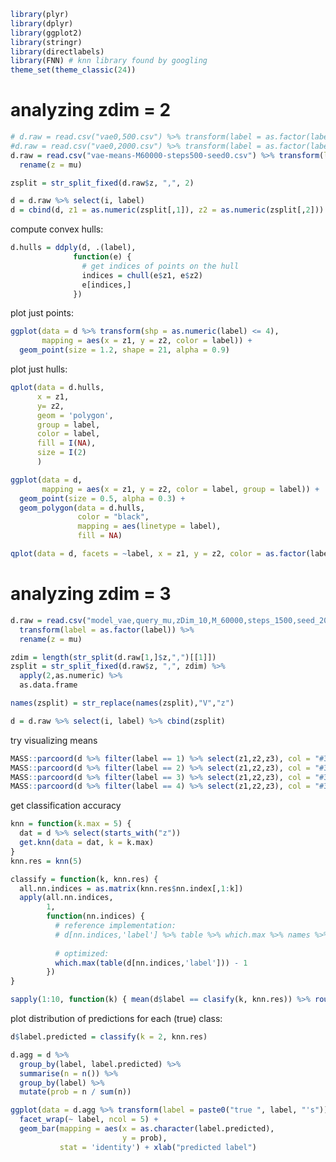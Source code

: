 
```r
library(plyr)
library(dplyr)
library(ggplot2)
library(stringr)
library(directlabels)
library(FNN) # knn library found by googling
theme_set(theme_classic(24))
```

# analyzing zdim = 2

```r
# d.raw = read.csv("vae0,500.csv") %>% transform(label = as.factor(label))
#d.raw = read.csv("vae0,2000.csv") %>% transform(label = as.factor(label))
d.raw = read.csv("vae-means-M60000-steps500-seed0.csv") %>% transform(label = as.factor(label)) %>%
  rename(z = mu)
```

```r
zsplit = str_split_fixed(d.raw$z, ",", 2)

d = d.raw %>% select(i, label)
d = cbind(d, z1 = as.numeric(zsplit[,1]), z2 = as.numeric(zsplit[,2]))
```

compute convex hulls:
```r
d.hulls = ddply(d, .(label),
              function(e) {
                # get indices of points on the hull
                indices = chull(e$z1, e$z2)
                e[indices,]
              })
```

plot just points:

```r
ggplot(data = d %>% transform(shp = as.numeric(label) <= 4),
       mapping = aes(x = z1, y = z2, color = label)) +
  geom_point(size = 1.2, shape = 21, alpha = 0.9)
```

plot just hulls:

```r
qplot(data = d.hulls,
      x = z1,
      y= z2,
      geom = 'polygon',
      group = label,
      color = label,
      fill = I(NA),
      size = I(2)
      )
```

```r
ggplot(data = d,
       mapping = aes(x = z1, y = z2, color = label, group = label)) + 
  geom_point(size = 0.5, alpha = 0.3) +
  geom_polygon(data = d.hulls,
               color = "black",
               mapping = aes(linetype = label),
               fill = NA)
```


```r
qplot(data = d, facets = ~label, x = z1, y = z2, color = as.factor(label))
```


# analyzing zdim = 3


```r
d.raw = read.csv("model_vae,query_mu,zDim_10,M_60000,steps_1500,seed_20.csv", stringsAsFactors = FALSE) %>%
  transform(label = as.factor(label)) %>%
  rename(z = mu)
```

```r
zdim = length(str_split(d.raw[1,]$z,",")[[1]])
zsplit = str_split_fixed(d.raw$z, ",", zdim) %>%
  apply(2,as.numeric) %>%
  as.data.frame

names(zsplit) = str_replace(names(zsplit),"V","z")

d = d.raw %>% select(i, label) %>% cbind(zsplit)
```

try visualizing means
```r
MASS::parcoord(d %>% filter(label == 1) %>% select(z1,z2,z3), col = "#377EB811")
MASS::parcoord(d %>% filter(label == 2) %>% select(z1,z2,z3), col = "#377EB811")
MASS::parcoord(d %>% filter(label == 3) %>% select(z1,z2,z3), col = "#377EB811")
MASS::parcoord(d %>% filter(label == 4) %>% select(z1,z2,z3), col = "#377EB811")
```


get classification accuracy
```r
knn = function(k.max = 5) {
  dat = d %>% select(starts_with("z"))
  get.knn(data = dat, k = k.max)
}
knn.res = knn(5)
```

```r
classify = function(k, knn.res) {
  all.nn.indices = as.matrix(knn.res$nn.index[,1:k])
  apply(all.nn.indices,
        1,
        function(nn.indices) {
          # reference implementation:
          # d[nn.indices,'label'] %>% table %>% which.max %>% names %>% as.numeric
          
          # optimized:
          which.max(table(d[nn.indices,'label'])) - 1
        })
}

sapply(1:10, function(k) { mean(d$label == clasify(k, knn.res)) %>% round(3) })
```

plot distribution of predictions for each (true) class:
```r
d$label.predicted = classify(k = 2, knn.res)
```

```r
d.agg = d %>%
  group_by(label, label.predicted) %>%
  summarise(n = n()) %>%
  group_by(label) %>%
  mutate(prob = n / sum(n))

ggplot(data = d.agg %>% transform(label = paste0("true ", label, "'s"))) + 
  facet_wrap(~ label, ncol = 5) +
  geom_bar(mapping = aes(x = as.character(label.predicted),
                         y = prob),
           stat = 'identity') + xlab("predicted label")
```

